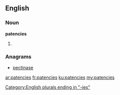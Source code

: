 ==English==

===Noun===
'''patencies'''

# {{plural of|patency}}

===Anagrams===
* [[pectinase#English|pectinase]]

[[Category:English plurals ending in "-ies"]]

[[ar:patencies]]
[[fr:patencies]]
[[ku:patencies]]
[[my:patencies]]